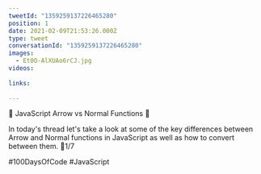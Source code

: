 ```yaml
---
tweetId: "1359259137226465280"
position: 1
date: 2021-02-09T21:53:26.000Z
type: tweet
conversationId: "1359259137226465280"
images:
  - Et0O-AlXUAo6rCJ.jpg
videos:
  
links:
  
---
```

🌟 JavaScript Arrow vs Normal Functions 🌟

In today's thread let's take a look at some of the key differences between Arrow and Normal functions in JavaScript as well as how to convert between them. 🧵1/7

#100DaysOfCode #JavaScript 
